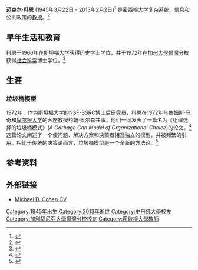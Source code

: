 {{Infobox scientist
| name = 迈克尔·科恩
| image = <!--(filename only)-->
| image_size =
| alt =
| caption =
| birth_date = {{Birth date|1945|03|22}}
| birth_place = {{USA}}[[怀俄明州|怀俄明州]][[谢里登_(怀俄明州)|谢里登]]
| death_date = {{Death date and age|2013|02|02|1945|03|22}}
| death_place = {{USA}}[[密歇根州|密歇根州]][[安娜堡|安娜堡]]
| residence =
| citizenship =
| nationality =
| fields = {{link-en|组织理论|organization theory}}
| workplaces = [[密歇根大学|密歇根大学]]
| alma_mater = [[加州大學爾灣分校|加州大學爾灣分校]]
| doctoral_advisor =
| academic_advisors =
| doctoral_students =
| notable_students =
| known_for = 垃圾桶模型
| author_abbrev_bot =
| author_abbrev_zoo =
| influences =
| influenced =
| awards =
| signature = <!--(filename only)-->
| signature_alt =
| footnotes =
| spouse =
}}
'''迈克尔·科恩''' (1945年3月22日 - 2013年2月2日)<ref name="CV">{{Cite web|url = https://web.archive.org/web/20110725074336/http://mdc.people.si.umich.edu/cv/currentCVmdcohen.pdf|title = Michael D. Cohen - CV|format = PDF|publisher = The Internet Archive|accessdate = 19 August 2013}}</ref> 是[[密西根大学|密西根大学]]复杂系统、信息和公共政策的[[教授|教授]]。<ref name="UMbio">{{Cite web|url = http://www.fordschool.umich.edu/faculty/Michael_Cohen|title = Michael D. Cohen|publisher = [[University_of_Michigan|University of Michigan]] Gerald R. Ford School of Public Policy|accessdate = 5 February 2011}}</ref>

== 早年生活和教育 ==
科恩于1966年在[[斯坦福大学|斯坦福大学]]获得[[历史|历史]]学士学位，并于1972年在[[加州大學爾灣分校|加州大學爾灣分校]]获得[[社会科学|社会科学]]博士学位。<ref name="UMbio">{{Cite web|url = http://www.fordschool.umich.edu/faculty/Michael_Cohen|title = Michael D. Cohen|publisher = [[University_of_Michigan|University of Michigan]] Gerald R. Ford School of Public Policy|accessdate = 5 February 2011}}</ref>

== 生涯 ==

=== 垃圾桶模型 ===
1972年，作为斯坦福大学的[[国家科学基金会|NSF]]-[[美国社会科学研究会议|SSRC]]博士后研究员，科恩在1972年与詹姆斯·马奇和[[卑尔根大学|卑尔根大学]]的客座教授约翰·奥尔森共事。他们一同发表了一篇名为《组织选择的垃圾桶模式》(''A Garbage Can Model of Organizational Choice'')的论文。<ref name="garbagecan">{{Cite journal|last1 = Cohen|first1 = Michael D.|authorlink1 = Michael D. Cohen|first2 = James G.|last2 = March|authorlink2 = James G. March|first3 = Johan P.|last3 = Olsen|authorlink3 = Johan Olsen|title = A Garbage Can Model of Organizational Choice|url = https://archive.org/details/sim_administrative-science-quarterly_1972-03_17_1/page/1|journal = [[Administrative_Science_Quarterly|Administrative Science Quarterly]]|volume = 17|year = 1972|pages = 1–25|jstor = 2392088|doi = 10.2307/2392088|issue = 1}}</ref> 这篇论文阐述了一个使问题、解决方案和决策者相互独立的模型，并被频繁的引用。相比于传统的决策论而言，垃圾桶模型是一个全新的方法论。<ref>{{Cite web|url = http://faculty.washington.edu/krumme/gloss/g.html|title = Glossary G|work = Economic Geography Glossary|publisher = [[Washington_University|Washington University]]|accessdate = 6 February 2011}}</ref>

== 参考资料 ==
{{Reflist|2}}

== 外部链接 ==
* [https://web.archive.org/web/20110720091310/http://mdc.people.si.umich.edu/cv/CVmdcohen10.pdf Michael D. Cohen CV]

{{DEFAULTSORT: Cohen, Michael}}
[[Category:1945年出生|Category:1945年出生]]
[[Category:2013年逝世|Category:2013年逝世]]
[[Category:史丹佛大學校友|Category:史丹佛大學校友]]
[[Category:加利福尼亞大學爾灣分校校友|Category:加利福尼亞大學爾灣分校校友]]
[[Category:密歇根大學教師|Category:密歇根大學教師]]
